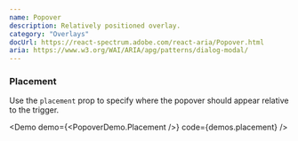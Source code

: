 ```yaml
---
name: Popover
description: Relatively positioned overlay.
category: "Overlays"
docUrl: https://react-spectrum.adobe.com/react-aria/Popover.html
aria: https://www.w3.org/WAI/ARIA/apg/patterns/dialog-modal/
---
```


### Placement

Use the `placement` prop to specify where the popover should appear relative to
the trigger.

<Demo demo={<PopoverDemo.Placement />} code={demos.placement} />
